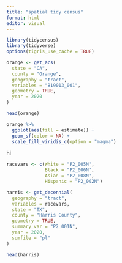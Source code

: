 ```yaml
---
title: "spatial tidy census"
format: html
editor: visual
---
```


```r
library(tidycensus)
library(tidyverse)
options(tigris_use_cache = TRUE)

orange <- get_acs(
  state = "CA",
  county = "Orange",
  geography = "tract",
  variables = "B19013_001",
  geometry = TRUE,
  year = 2020
)

head(orange)
```

```r
orange %>%
  ggplot(aes(fill = estimate)) + 
  geom_sf(color = NA) + 
  scale_fill_viridis_c(option = "magma") 
```

hi

```r
racevars <- c(White = "P2_005N", 
              Black = "P2_006N", 
              Asian = "P2_008N", 
              Hispanic = "P2_002N")

harris <- get_decennial(
  geography = "tract",
  variables = racevars,
  state = "TX",
  county = "Harris County",
  geometry = TRUE,
  summary_var = "P2_001N",
  year = 2020,
  sumfile = "pl"
) 

head(harris)
```
